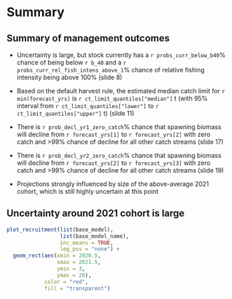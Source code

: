 # Summary

## Summary of management outcomes

* Uncertainty is large, but stock currently has a `r probs_curr_below_b40`%
  chance of being below `r b_40` and a `r probs_curr_rel_fish_intens_above_1`%
  chance of relative fishing intensity being above 100% (slide 8)

* Based on the default harvest rule, the estimated median catch limit
  for `r min(forecast_yrs)` is `r ct_limit_quantiles["median"]` t
  (with 95% interval from `r ct_limit_quantiles["lower"]` to
  `r ct_limit_quantiles["upper"]` t) (slide 11)

* There is `r prob_decl_yr1_zero_catch`% chance that spawning biomass will
  decline from `r forecast_yrs[1]` to `r forecast_yrs[2]` with zero catch
  and >99% chance of decline for all other catch streams (slide 17)

* There is `r prob_decl_yr2_zero_catch`% chance that spawning biomass will
  decline from `r forecast_yrs[2]` to `r forecast_yrs[3]` with zero catch
  and >99% chance of decline for all other catch streams (slide 19)

* Projections strongly influenced by size of the above-average 2021 cohort,
  which is still highly uncertain at this point

## Uncertainty around 2021 cohort is large

```r
plot_recruitment(list(base_model),
                 list(base_model_name),
                 inc_means = TRUE,
                 leg_pos = "none") +
  geom_rect(aes(xmin = 2020.5,
                xmax = 2021.5,
                ymin = 3,
                ymax = 28),
            color = "red",
            fill = "transparent")
```

